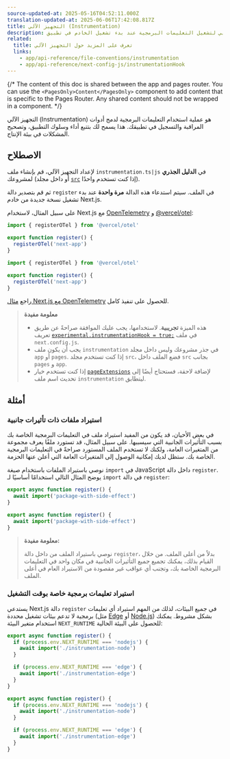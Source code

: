 ```yaml
---
source-updated-at: 2025-05-16T04:52:11.000Z
translation-updated-at: 2025-06-06T17:42:08.817Z
title: التجهيز الآلي (Instrumentation)
description: تعلم كيفية استخدام التجهيز الآلي لتشغيل التعليمات البرمجية عند بدء تشغيل الخادم في تطبيق Next.js الخاص بك
related:
  title: تعرف على المزيد حول التجهيز الآلي
  links:
    - app/api-reference/file-conventions/instrumentation
    - app/api-reference/next-config-js/instrumentationHook
---
```


{/* The content of this doc is shared between the app and pages router. You can use the `<PagesOnly>Content</PagesOnly>` component to add content that is specific to the Pages Router. Any shared content should not be wrapped in a component. */}

التجهيز الآلي (Instrumentation) هو عملية استخدام التعليمات البرمجية لدمج أدوات المراقبة والتسجيل في تطبيقك. هذا يسمح لك بتتبع أداء وسلوك التطبيق، وتصحيح المشكلات في بيئة الإنتاج.

## الاصطلاح

لإعداد التجهيز الآلي، قم بإنشاء ملف `instrumentation.ts|js` في **الدليل الجذري** لمشروعك (أو داخل مجلد [`src`](/docs/app/building-your-application/configuring/src-directory) إذا كنت تستخدم واحدًا).

ثم قم بتصدير دالة `register` في الملف. سيتم استدعاء هذه الدالة **مرة واحدة** عند بدء تشغيل نسخة جديدة من خادم Next.js.

على سبيل المثال، لاستخدام Next.js مع [OpenTelemetry](https://opentelemetry.io/) و [@vercel/otel](https://vercel.com/docs/observability/otel-overview):

```ts filename="instrumentation.ts" switcher
import { registerOTel } from '@vercel/otel'

export function register() {
  registerOTel('next-app')
}
```

```js filename="instrumentation.js" switcher
import { registerOTel } from '@vercel/otel'

export function register() {
  registerOTel('next-app')
}
```

راجع [مثال Next.js مع OpenTelemetry](https://github.com/vercel/next.js/tree/canary/examples/with-opentelemetry) للحصول على تنفيذ كامل.

> **معلومة مفيدة**
>
> - هذه الميزة **تجريبية**. لاستخدامها، يجب عليك الموافقة صراحةً عن طريق تعريف [`experimental.instrumentationHook = true;`](/docs/app/api-reference/next-config-js/instrumentationHook) في ملف `next.config.js`.
> - يجب أن يكون ملف `instrumentation` في جذر مشروعك وليس داخل مجلد `app` أو `pages`. إذا كنت تستخدم مجلد `src`، فضع الملف داخل `src` بجانب `pages` و `app`.
> - إذا كنت تستخدم خيار [`pageExtensions`](/docs/app/api-reference/next-config-js/pageExtensions) لإضافة لاحقة، فستحتاج أيضًا إلى تحديث اسم ملف `instrumentation` ليتطابق.

## أمثلة

### استيراد ملفات ذات تأثيرات جانبية

في بعض الأحيان، قد يكون من المفيد استيراد ملف في التعليمات البرمجية الخاصة بك بسبب التأثيرات الجانبية التي سيسببها. على سبيل المثال، قد تستورد ملفًا يعرف مجموعة من المتغيرات العامة، ولكنك لا تستخدم الملف المستورد صراحةً في التعليمات البرمجية الخاصة بك. ستظل لديك إمكانية الوصول إلى المتغيرات العامة التي أعلن عنها الحزمة.

نوصي باستيراد الملفات باستخدام صيغة `import` في JavaScript داخل دالة `register`. يوضح المثال التالي استخدامًا أساسيًا لـ `import` في دالة `register`:

```ts filename="instrumentation.ts" switcher
export async function register() {
  await import('package-with-side-effect')
}
```

```js filename="instrumentation.js" switcher
export async function register() {
  await import('package-with-side-effect')
}
```

> **معلومة مفيدة:**
>
> نوصي باستيراد الملف من داخل دالة `register`، بدلاً من أعلى الملف. من خلال القيام بذلك، يمكنك تجميع جميع التأثيرات الجانبية في مكان واحد في التعليمات البرمجية الخاصة بك، وتجنب أي عواقب غير مقصودة من الاستيراد العام في أعلى الملف.

### استيراد تعليمات برمجية خاصة بوقت التشغيل

يستدعي Next.js دالة `register` في جميع البيئات، لذلك من المهم استيراد أي تعليمات برمجية لا تدعم بيئات تشغيل محددة (مثل [Edge](/docs/app/building-your-application/rendering/edge-and-nodejs-runtimes#edge-runtime) أو [Node.js](/docs/app/building-your-application/rendering/edge-and-nodejs-runtimes#nodejs-runtime)) بشكل مشروط. يمكنك استخدام متغير البيئة `NEXT_RUNTIME` للحصول على البيئة الحالية:

```ts filename="instrumentation.ts" switcher
export async function register() {
  if (process.env.NEXT_RUNTIME === 'nodejs') {
    await import('./instrumentation-node')
  }

  if (process.env.NEXT_RUNTIME === 'edge') {
    await import('./instrumentation-edge')
  }
}
```

```js filename="instrumentation.js" switcher
export async function register() {
  if (process.env.NEXT_RUNTIME === 'nodejs') {
    await import('./instrumentation-node')
  }

  if (process.env.NEXT_RUNTIME === 'edge') {
    await import('./instrumentation-edge')
  }
}
```